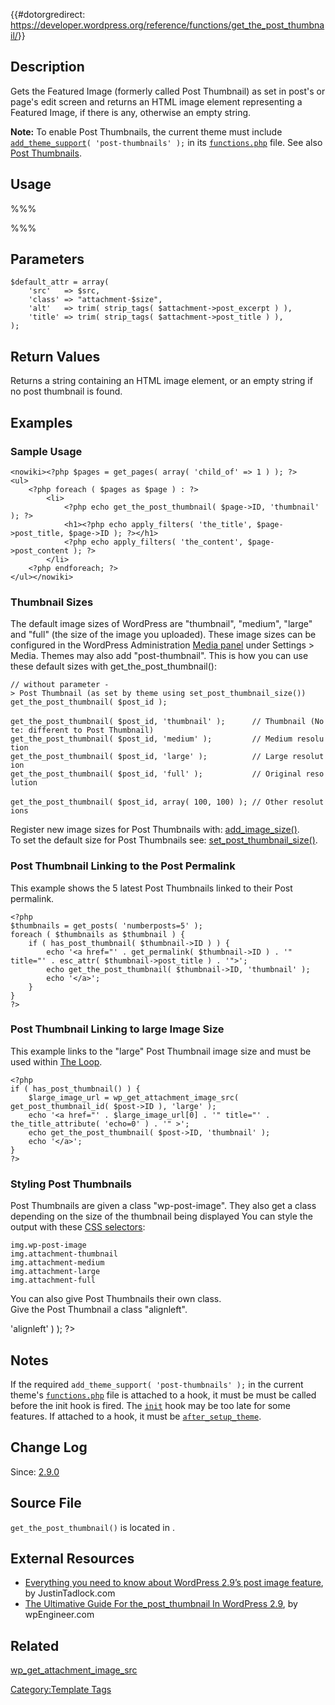 {{#dotorgredirect: https://developer.wordpress.org/reference/functions/get_the_post_thumbnail/}}

{{Languages|
{{en|Function Reference/get_the_post_thumbnail}}
{{it|Riferimento funzioni/get_the_post_thumbnail}}
{{ja|テンプレートタグ/get_the_post_thumbnail}}
}}

== Description ==

Gets the Featured Image (formerly called Post Thumbnail) as set in post's or page's edit screen and returns an HTML image element representing a Featured Image, if there is any, otherwise an empty string.

'''Note:''' To enable Post Thumbnails, the current theme must include <code>[[Function Reference/add theme support|add_theme_support]]( 'post-thumbnails' );</code> in its <tt>[[Theme_Development#Functions_File|functions.php]]</tt> file. See also [[Post Thumbnails]].

== Usage ==

%%% <?php echo get_the_post_thumbnail( $post_id, $size, $attr ); ?> %%%

== Parameters ==

{{Parameter|$post_id|integer|Post ID.|Optional|Post ID}}
{{Parameter|$size|string/array|Either a string keyword (thumbnail, medium, large or full) or a 2-item array representing width and height in pixels, e.g. array(32,32).|Optional|'post-thumbnail'}}
{{Parameter|$attr|string/array|Query string or array of attributes. See [[Function Reference/wp_get_attachment_image|wp_get_attachment_image]].|optional}}
<pre>
$default_attr = array(
	'src'	=> $src,
	'class'	=> "attachment-$size",
	'alt'	=> trim( strip_tags( $attachment->post_excerpt ) ),
	'title'	=> trim( strip_tags( $attachment->post_title ) ),
);
</pre>

==Return Values==

Returns a string containing an HTML image element, or an empty string if no post thumbnail is found.

== Examples ==

=== Sample Usage ===

<pre><nowiki><?php $pages = get_pages( array( 'child_of' => 1 ) ); ?> 
<ul>
	<?php foreach ( $pages as $page ) : ?>
		<li>
			<?php echo get_the_post_thumbnail( $page->ID, 'thumbnail' ); ?>
			<h1><?php echo apply_filters( 'the_title', $page->post_title, $page->ID ); ?></h1>
			<?php echo apply_filters( 'the_content', $page->post_content ); ?>
		</li>
	<?php endforeach; ?>
</ul></nowiki></pre>

=== Thumbnail Sizes  ===

The default image sizes of WordPress are "thumbnail", "medium", "large" and "full" (the size of the image you uploaded). These image sizes can be configured in the WordPress Administration [[Settings Media SubPanel|Media panel]] under Settings > Media. Themes may also add "post-thumbnail". This is how you can use these default sizes with get_the_post_thumbnail():

 // without parameter -> Post Thumbnail (as set by theme using set_post_thumbnail_size())
 get_the_post_thumbnail( $post_id );                   
 
 get_the_post_thumbnail( $post_id, 'thumbnail' );      // Thumbnail (Note: different to Post Thumbnail)
 get_the_post_thumbnail( $post_id, 'medium' );         // Medium resolution
 get_the_post_thumbnail( $post_id, 'large' );          // Large resolution
 get_the_post_thumbnail( $post_id, 'full' );           // Original resolution
 
 get_the_post_thumbnail( $post_id, array( 100, 100) ); // Other resolutions

Register new image sizes for Post Thumbnails with: [[Function Reference/add_image_size|add_image_size()]].<br />To set the default size for Post Thumbnails see: [[Function Reference/set_post_thumbnail_size|set_post_thumbnail_size()]].

=== Post Thumbnail Linking to the Post Permalink ===

This example shows the 5 latest Post Thumbnails linked to their Post permalink.

<pre><?php 
$thumbnails = get_posts( 'numberposts=5' );
foreach ( $thumbnails as $thumbnail ) {
	if ( has_post_thumbnail( $thumbnail->ID ) ) {
		echo '<a href="' . get_permalink( $thumbnail->ID ) . '" title="' . esc_attr( $thumbnail->post_title ) . '">';
		echo get_the_post_thumbnail( $thumbnail->ID, 'thumbnail' );
		echo '</a>';
	}
}
?></pre>

=== Post Thumbnail Linking to large Image Size ===

This example links to the "large" Post Thumbnail image size and must be used within [[The Loop]].

<pre><?php 
if ( has_post_thumbnail() ) {
	$large_image_url = wp_get_attachment_image_src( get_post_thumbnail_id( $post->ID ), 'large' );
	echo '<a href="' . $large_image_url[0] . '" title="' . the_title_attribute( 'echo=0' ) . '" >';
	echo get_the_post_thumbnail( $post->ID, 'thumbnail' ); 
	echo '</a>';
}
?></pre>

=== Styling Post Thumbnails ===

Post Thumbnails are given a class "wp-post-image". They also get a class depending on the size of the thumbnail being displayed
You can style the output with these [[Glossary#CSS|CSS selectors]]:

 img.wp-post-image
 img.attachment-thumbnail
 img.attachment-medium
 img.attachment-large
 img.attachment-full

You can also give Post Thumbnails their own class.<br>Give the Post Thumbnail a class "alignleft".

 <?php echo get_the_post_thumbnail( $post_id, 'thumbnail', array( 'class' => 'alignleft' ) ); ?>

== Notes ==

If the required <code>add_theme_support( 'post-thumbnails' );</code> in the current theme's <tt>[[Theme Development#Theme Functions File|functions.php]]</tt> file is attached to a hook, it must be must be called before the init hook is fired. The [[Plugin API/Action Reference/init|<tt>init</tt>]] hook may be too late for some features. If attached to a hook, it must be [[Plugin API/Action Reference/after_setup_theme|<tt>after_setup_theme</tt>]].

== Change Log  ==

Since: [[Version 2.9|2.9.0]]

== Source File ==

<tt>get_the_post_thumbnail()</tt> is located in {{Trac|wp-includes/post-thumbnail-template.php}}.

== External Resources ==

* [http://justintadlock.com/archives/2009/11/16/everything-you-need-to-know-about-wordpress-2-9s-post-image-feature Everything you need to know about WordPress 2.9’s post image feature], by JustinTadlock.com
* [http://wpengineer.com/the-ultimative-guide-for-the_post_thumbnail-in-wordpress-2-9/ The Ultimative Guide For the_post_thumbnail In WordPress 2.9], by wpEngineer.com

== Related ==

{{Post Thumbnail Tags}} [[Function Reference/wp_get_attachment_image_src|wp_get_attachment_image_src]]

{{Tag Footer}}

[[Category:Template Tags]]